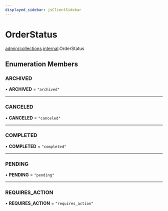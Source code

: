 ```yaml
---
displayed_sidebar: jsClientSidebar
---
```



# OrderStatus

[admin/collections](../../modules/admin_collections.mdx).[internal](../../admin_collections/modules/admin_collections.internal.mdx).OrderStatus

## Enumeration Members

### ARCHIVED

• **ARCHIVED** = ``"archived"``

___

### CANCELED

• **CANCELED** = ``"canceled"``

___

### COMPLETED

• **COMPLETED** = ``"completed"``

___

### PENDING

• **PENDING** = ``"pending"``

___

### REQUIRES\_ACTION

• **REQUIRES\_ACTION** = ``"requires_action"``
